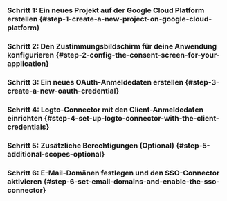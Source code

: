
### Schritt 1: Ein neues Projekt auf der Google Cloud Platform erstellen \{#step-1-create-a-new-project-on-google-cloud-platform}

<Step1 />

### Schritt 2: Den Zustimmungsbildschirm für deine Anwendung konfigurieren \{#step-2-config-the-consent-screen-for-your-application}

<Step2 />

### Schritt 3: Ein neues OAuth-Anmeldedaten erstellen \{#step-3-create-a-new-oauth-credential}

<Step3 />

### Schritt 4: Logto-Connector mit den Client-Anmeldedaten einrichten \{#step-4-set-up-logto-connector-with-the-client-credentials}

<Step4 />

### Schritt 5: Zusätzliche Berechtigungen (Optional) \{#step-5-additional-scopes-optional}

<Step5 />

### Schritt 6: E-Mail-Domänen festlegen und den SSO-Connector aktivieren \{#step-6-set-email-domains-and-enable-the-sso-connector}

<Step6 />
